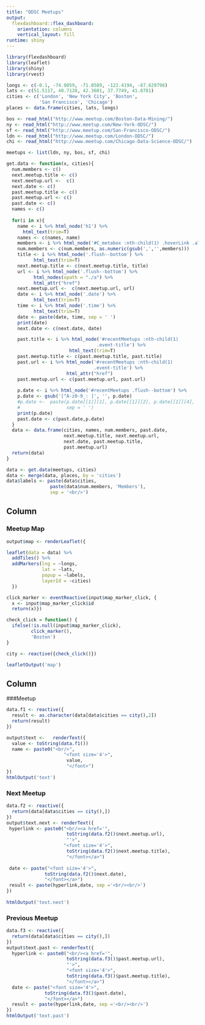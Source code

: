 ```yaml
---
title: "ODSC Meetups"
output: 
  flexdashboard::flex_dashboard:
    orientation: columns
    vertical_layout: fill
runtime: shiny
---
```


```r
library(flexdashboard)
library(leaflet)
library(shiny)
library(rvest)

longs <- c(-0.1, -74.0059, -71.0589, -122.4194, -87.629798)
lats <- c(51.5117, 40.7128, 42.3601, 37.7749, 41.8781)
cities <- c('London', 'New York City', 'Boston', 
            'San Francisco', 'Chicago')
places <- data.frame(cities, lats, longs)

bos <- read_html("http://www.meetup.com/Boston-Data-Mining/")
ny <- read_html("http://www.meetup.com/New-York-ODSC/")
sf <- read_html("http://www.meetup.com/San-Francisco-ODSC/")
ldn <- read_html("http://www.meetup.com/London-ODSC/")
chi <- read_html("http://www.meetup.com/Chicago-Data-Science-ODSC/")

meetups <- list(ldn, ny, bos, sf, chi)

get.data <- function(x, cities){
  num.members <- c()
  next.meetup.title <- c()
  next.meetup.url <-  c()
  next.date <- c()
  past.meetup.title <- c()
  past.meetup.url <- c()
  past.date <- c()
  names <- c()
  
  for(i in x){
    name <- i %>% html_node('h1') %>%
      html_text(trim=T)
    names <- c(names, name)
    members <- i %>% html_node('#C_metabox :nth-child(1) .hoverLink .align-right') %>% html_text(trim=T)
    num.members <- c(num.members, as.numeric(gsub(',','',members)))
    title <- i %>% html_node('.flush--bottom') %>%
          html_text(trim=T)
    next.meetup.title <- c(next.meetup.title, title)
    url <- i %>% html_node('.flush--bottom') %>%
          html_nodes(xpath = "./a") %>%  
          html_attr("href")
    next.meetup.url <-  c(next.meetup.url, url)
    date <- i %>% html_node('.date') %>%
          html_text(trim=T)
    time <- i %>% html_node('.time') %>%
          html_text(trim=T)
    date <- paste(date, time, sep = ' ')
    print(date)
    next.date <- c(next.date, date)

    past.title <- i %>% html_node('#recentMeetups :nth-child(1)
                                 .event-title') %>%
                       html_text(trim=T)
    past.meetup.title <- c(past.meetup.title, past.title)
    past.url <- i %>% html_node('#recentMeetups :nth-child(1)
                                .event-title') %>% 
                      html_attr("href")
    past.meetup.url <- c(past.meetup.url, past.url)
    
    p.date <- i %>% html_node('#recentMeetups .flush--bottom') %>%                          html_text(trim=T)
    p.date <- gsub('[^A-z0-9_: ]', '', p.date)
    #p.date <-  paste(p.date[[1]][1], p.date[[1]][2], p.date[[1]][4],
    #                 sep = ' ')
    print(p.date)
    past.date <- c(past.date,p.date)
  }
  data <- data.frame(cities, names, num.members, past.date,
                     next.meetup.title, next.meetup.url,
                     next.date, past.meetup.title, 
                     past.meetup.url)
  return(data)
}

data <- get.data(meetups, cities)
data <- merge(data, places, by = 'cities')
data$labels <- paste(data$cities,
                paste(data$num.members, 'Members'), 
                sep = '<br/>')
```

Column {data-width=650}
-----------------------------------------------------------------------

### Meetup Map

```r
output$map <- renderLeaflet({

leaflet(data = data) %>%
  addTiles() %>%
  addMarkers(lng = ~longs, 
             lat = ~lats, 
             popup = ~labels,
             layerId = ~cities)
  })

click_marker <- eventReactive(input$map_marker_click, {
  x <- input$map_marker_click$id
  return(x)})

check_click = function() {
  ifelse(!is.null(input$map_marker_click), 
         click_marker(),
         'Boston')
}

city <- reactive({check_click()})

leafletOutput('map')
```

Column {data-width=350}
----------------------------------------------------------------------

###Meetup

```r
data.f1 <- reactive({
  result <- as.character(data[data$cities == city(),2])
  return(result)
})

output$text <-   renderText({
  value <- toString(data.f1())
  name <- paste0("<br/>",
                     "<font size='4'>",
                      value,
                      "</font>")
})
htmlOutput('text')
```

### Next Meetup

```r
data.f2 <- reactive({
  return(data[data$cities == city(),])
})
output$text.next <- renderText({
 hyperlink <- paste0("<br/><a href='",
                      toString(data.f2()$next.meetup.url),
                      "'>",
                     "<font size='4'>",
                      toString(data.f2()$next.meetup.title),
                      "</font></a>")
 
 date <- paste("<font size='4'>", 
              toString(data.f2()$next.date),
              "</font></a>")
 result <- paste(hyperlink,date, sep ='<br/><br/>')
})
  
htmlOutput('text.next')
```

### Previous Meetup

```r
data.f3 <- reactive({
  return(data[data$cities == city(),])
})
output$text.past <- renderText({
  hyperlink <- paste0("<br/><a href='",
                      toString(data.f3()$past.meetup.url),
                      "'>",
                      "<font size='4'>",
                      toString(data.f3()$past.meetup.title),
                      "</font></a>")
  date <- paste("<font size='4'>", 
              toString(data.f3()$past.date),
              "</font></a>")
  result <- paste(hyperlink,date, sep ='<br/><br/>')
})
htmlOutput('text.past')
```


